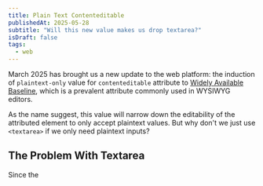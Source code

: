 ```yaml
---
title: Plain Text Contenteditable
publishedAt: 2025-05-28
subtitle: "Will this new value makes us drop textarea?"
isDraft: false
tags:
  - web
---
```


March 2025 has brought us a new update to the web platform: the induction of `plaintext-only` value for
`contenteditable` attribute to [Widely Available Baseline](https://web.dev/blog/contenteditable-plaintext-only-baseline),
which is a prevalent attribute commonly used in WYSIWYG editors.

As the name suggest, this value will narrow down the editability of the attributed element to only accept plaintext values.
But why don't we just use `<textarea>` if we only need plaintext inputs?

## The Problem With Textarea

Since the
